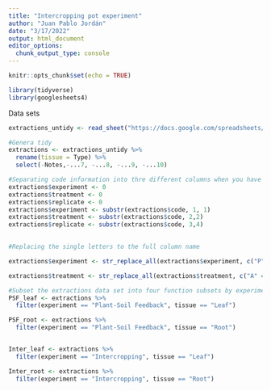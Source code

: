 ```yaml
---
title: "Intercropping pot experiment"
author: "Juan Pablo Jordán"
date: "3/17/2022"
output: html_document
editor_options: 
  chunk_output_type: console
---
```


```r
knitr::opts_chunk$set(echo = TRUE)
```

```r
library(tidyverse)
library(googlesheets4)

```

Data sets
```r
extractions_untidy <- read_sheet("https://docs.google.com/spreadsheets/d/19Lo_R5N8mh6vTorygxevrL2N93anQ4HfmnGE6zohAxI/edit#gid=0")

#Genera tidy
extractions <- extractions_untidy %>% 
  rename(tissue = Type) %>% 
  select(-Notes,-...7, -...8, -...9, -...10)

#Separating code information into thre different columns when you have no spaces so that you have one column for the type for the type of experiment, the plant that was intercropped with (experiment), and the replicate number
extractions$experiment <- 0
extractions$treatment <- 0
extractions$replicate <- 0
extractions$experiment <- substr(extractions$code, 1, 1)
extractions$treatment <- substr(extractions$code, 2,2)
extractions$replicate <- substr(extractions$code, 3,4)

  
#Replacing the single letters to the full column name

extractions$experiment <- str_replace_all(extractions$experiment, c("P" = "Plant-Soil Feedback", "I" = "Intercropping"))

extractions$treatment <- str_replace_all(extractions$treatment, c("A" = "Alfalfa", "B" = "Bean", "R" = "Red Clover", "M" = "Control", "D" = "Desmodium"))

#Subset the extractions data set into four function subsets by experiment and type of tissue
PSF_leaf <- extractions %>% 
  filter(experiment == "Plant-Soil Feedback", tissue == "Leaf")

PSF_root <- extractions %>% 
  filter(experiment == "Plant-Soil Feedback", tissue == "Root")


Inter_leaf <- extractions %>% 
  filter(experiment == "Intercropping", tissue == "Leaf")

Inter_root <- extractions %>% 
  filter(experiment == "Intercropping", tissue == "Root")

```

